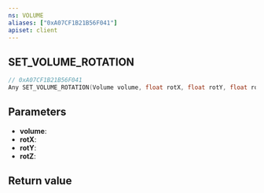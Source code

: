 ```yaml
---
ns: VOLUME
aliases: ["0xA07CF1B21B56F041"]
apiset: client
---
```

## SET_VOLUME_ROTATION

```c
// 0xA07CF1B21B56F041
Any SET_VOLUME_ROTATION(Volume volume, float rotX, float rotY, float rotZ);
```


## Parameters
* **volume**:
* **rotX**:
* **rotY**:
* **rotZ**:

## Return value
